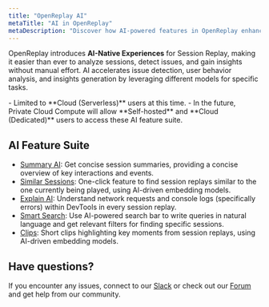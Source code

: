 ```yaml
---
title: "OpenReplay AI"
metaTitle: "AI in OpenReplay"
metaDescription: "Discover how AI-powered features in OpenReplay enhance session replay, search, and digital experience analysis."
---
```



OpenReplay introduces **AI-Native Experiences** for Session Replay, making it easier than ever to analyze sessions, detect issues, and gain insights without manual effort. AI accelerates issue detection, user behavior analysis, and insights generation by leveraging different models for specific tasks.

<Aside type="ai" title="Note" >
  - Limited to **Cloud (Serverless)** users at this time.
  - In the future, Private Cloud Compute will allow **Self-hosted** and **Cloud (Dedicated)** users to access these AI feature suite.
</Aside>


## AI Feature Suite

- [Summary AI](/ai/summary-ai): Get concise session summaries, providing a concise overview of key interactions and events.
- [Similar Sessions](/ai/similar-sessions): One-click feature to find session replays similar to the one currently being played, using AI-driven embedding models.
- [Explain AI](/ai/explain-ai): Understand network requests and console logs (specifically errors) within DevTools in every session replay.
- [Smart Search](/ai/smart-search): Use AI-powered search bar to write queries in natural language and get relevant filters for finding specific sessions.
- [Clips](/ai/clips): Short clips highlighting key moments from session replays, using AI-driven embedding models.



## Have questions?

If you encounter any issues, connect to our [Slack](https://slack.openreplay.com) or check out our [Forum](https://forum.openreplay.com) and get help from our community.
